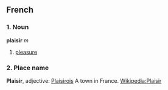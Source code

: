==French==
===1. Noun===
'''plaisir''' ''m''

# [[pleasure]]

===2. Place name===
'''Plaisir''', adjective: [[Plaisirois]]
A town in France. [[Wikipedia:Plaisir]]